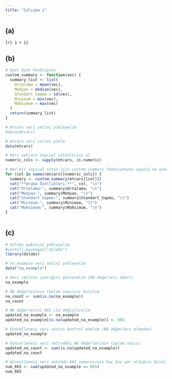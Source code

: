 ```yaml
---
title: "Çalışma 1"
---
```


## (a)

`{r} 1 + 1}`

## (b)

```r
# Özel Özet Fonksiyonu
custom_summary <- function(vec) {
  summary_list <- list(
    Ortalama = mean(vec),
    Medyan = median(vec),
    Standart_Sapma = sd(vec),
    Minimum = min(vec),
    Maksimum = max(vec)
  )
  return(summary_list)
}

# mtcars veri setini yükleyelim
#data(mtcars)

# mtcars veri setini yükle
data(mtcars)

# Veri setinin sayısal sütunlarını al
numeric_cols <- sapply(mtcars, is.numeric)

# Her bir sayısal sütun için custom_summary fonksiyonunu uygula ve sonuçları yan yana yazdır
for (col in names(mtcars)[numeric_cols]) {
  summary <- custom_summary(mtcars[[col]])
  cat("**Araba Özellikleri:**", col, "\n")
  cat("Ortalama:", summary$Ortalama, "\t")
  cat("Medyan:", summary$Medyan, "\t")
  cat("Standart Sapma:", summary$Standart_Sapma, "\t")
  cat("Minimum:", summary$Minimum, "\t")
  cat("Maksimum:", summary$Maksimum, "\n")
}



```

## (c)

```r
# dslabs paketini yükleyelim
#install.packages("dslabs")
library(dslabs)

# na_example veri setini yükleyelim
data("na_example")

# Veri setinin içeriğini gösterelim (NA değerleri dahil)
na_example

# NA değerlerinin toplam sayısını bulalım
na_count <- sum(is.na(na_example))
na_count

# NA değerlerini 665 ile değiştirelim
updated_na_example <- na_example
updated_na_example[is.na(updated_na_example)] <- 665

# Güncellenmiş veri setini kontrol edelim (NA değerleri olmadan)
updated_na_example

# Güncellenmiş veri setindeki NA değerlerinin toplam sayısı
updated_na_count <- sum(is.na(updated_na_example))
updated_na_count

# Güncellenmiş veri setinde 665 numarasının kaç kez yer aldığını bulalım
num_665 <- sum(updated_na_example == 665)
num_665
```
